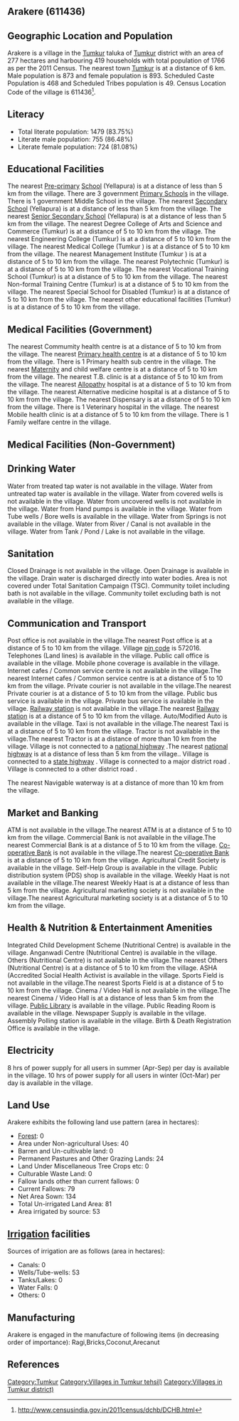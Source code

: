 {{Infobox settlement
| name=Arakere
| native_name=
| native_name_lang=
| other_name=
| nickname=
| settlement_type=Village
| image_skyline=
| image_alt=
| image_caption=
| pushpin_map=India Karnataka
| pushpin_label_position=right
| pushpin_map_alt=
| pushpin_map_caption=Location in Karnataka, India
| latd=
| latm=
| lats=
| latNS=
| longd=
| longm=
| longs=
| longEW=
| coordinates_display=inline,title
| subdivision_type=Country
| subdivision_name={{flag|India}}
| subdivision_type1=[[States and territories of India|State]]
| subdivision_name1=Karnataka 
| subdivision_type2=[[List of districts of India|District]]
| subdivision_name2=Tumkur
| subdivision_type3=Tahsil
| subdivision_name3=Tumkur 
| website=
| established_title=<!-- Established -->
| established_date=
| founder=
| named_for=
| government_type=
| governing_body=
| unit_pref=Metric=
| area_footnotes=
| area_rank=
| area_total_km2=2.77
| elevation_footnotes=
| elevation_m=
| population_total=1766
| population_as_of=2011
| population_rank=
| population_density_km2=637
| population_demonym=
| population_footnotes=
| demographics_type1=Languages
| demographics1_title1=Official
| demographics1_info1=[[Kannada language|Kannada]]
| timezone1=[[Indian Standard Time|IST]]
| utc_offset1==+5:30
| postal_code_type=[[Postal Index Number|PIN]]
| postal_code=572016
| area_code_type=Telephone code
| area_code=
| registration_plate=
| blank1_name_sec1=Nearest city
| blank1_info_sec1=[[Tumkur]]
| blank2_name_sec1=[[Human sex ratio|Sex ratio]]
| blank2_info_sec1=1022 [[male|♂]]/[[female|♀]]
| blank3_name_sec1=Literacy
| blank3_info_sec1=83.75%
| blank1_name_sec2=[[2011 Census of India|2011 census]] code
| blank1_info_sec2=611436
| footnotes=
}}

== Arakere (611436) ==

== Geographic Location and Population ==

Arakere is a village in the [[Tumkur ]] taluka of [[Tumkur]] district with an area of 277 hectares and harbouring 419 households with total population of 1766 as per the 2011 Census. The nearest town [[Tumkur]] is at a distance of 6 km. Male population is 873 and female population is 893. Scheduled Caste Population is 468 and Scheduled Tribes population is 49. Census Location Code of the village is 611436<ref>http://www.censusindia.gov.in/2011census/dchb/DCHB.html</ref>.


== Literacy ==  
* Total literate population: 1479 (83.75%)
* Literate male population: 755 (86.48%)
* Literate female population: 724 (81.08%)


== Educational Facilities ==  
The nearest [[Pre-primary]] [[School]] (Yellapura) is at a distance of less than 5 km from the village.
There are 3 government [[Primary School]]s in the village.
There is 1 government Middle School in the village.
The nearest [[Secondary School]] (Yellapura) is at a distance of less than 5 km from the village.
The nearest [[Senior Secondary School]] (Yellapura) is at a distance of less than 5 km from the village.
The nearest Degree College of Arts and Science and Commerce (Tumkur) is at a distance of 5 to 10 km from the village.
The nearest Engineering College (Tumkur) is at a distance of 5 to 10 km from the village.
The nearest Medical College (Tumkur ) is at a distance of 5 to 10 km from the village.
The nearest Management Institute (Tumkur ) is at a distance of 5 to 10 km from the village.
The nearest Polytechnic (Tumkur) is at a distance of 5 to 10 km from the village.
The nearest Vocational Training School (Tumkur) is at a distance of 5 to 10 km from the village.
The nearest Non-formal Training Centre (Tumkur) is at a distance of 5 to 10 km from the village.
The nearest Special School for Disabled (Tumkur) is at a distance of 5 to 10 km from the village.
The nearest other educational facilities (Tumkur) is at a distance of 5 to 10 km from the village.


== Medical Facilities (Government) ==
The nearest Commumity health centre is at a distance of 5 to 10 km from the village.
The nearest [[Primary health centre]] is at a distance of 5 to 10 km from the village.
There is 1 Primary health sub centre in the village.
The nearest [[Maternity]] and child welfare centre is at a distance of 5 to 10 km from the village.
The nearest T.B. clinic is at a distance of 5 to 10 km from the village.
The nearest [[Allopathy]] hospital is at a distance of 5 to 10 km from the village.
The nearest Alternative medicine hospital is at a distance of 5 to 10 km from the village.
The nearest Dispensary is at a distance of 5 to 10 km from the village.
There is 1 Veterinary hospital in the village.
The nearest Mobile health clinic is at a distance of 5 to 10 km from the village.
There is 1 Family welfare centre in the village.


== Medical Facilities (Non-Government) ==











== Drinking Water ==
Water from treated tap water is not available in the village.
Water from untreated tap water is available in the village.
Water from covered wells is not available in the village.
Water from uncovered wells is not available in the village.
Water from Hand pumps is available in the village.
Water from Tube wells / Bore wells is available in the village.
Water from Springs is not available in the village.
Water from River / Canal is not available in the village.
Water from Tank / Pond / Lake is not available in the village.


== Sanitation ==
Closed Drainage is not available in the village.
Open Drainage is available in the village.
Drain water is discharged directly into water bodies.
Area is not covered under Total Sanitation Campaign (TSC).
Community toilet including bath is not available in the village.
Community toilet excluding bath is not available in the village.


== Communication and Transport ==
Post office is not available in the village.The nearest Post office is at a distance of 5 to 10 km from the village.
Village [[pin code]] is 572016.
Telephones (Land lines) is available in the village.
Public call office is available in the village.
Mobile phone coverage is available in the village.
Internet cafes / Common service centre is not available in the village.The nearest Internet cafes / Common service centre is at a distance of 5 to 10 km from the village.
Private courier is not available in the village.The nearest Private courier is at a distance of 5 to 10 km from the village.
Public bus service is available in the village.
Private bus service is available in the village.
[[Railway station]] is not available in the village.The nearest [[Railway station]] is at a distance of 5 to 10 km from the village.
Auto/Modified Auto is available in the village.
Taxi is not available in the village.The nearest Taxi is at a distance of 5 to 10 km from the village.
Tractor is not available in the village.The nearest Tractor is at a distance of more than 10 km from the village.
Village is not connected to a [[national highway]] .The nearest [[national highway]] is at a distance of less than 5 km from the village..
Village is connected to a [[state highway]]  .
Village is connected to a major district road    .
Village is connected to a other district road  .



The nearest Navigable waterway is at a distance of more than 10 km from the village.



== Market and Banking ==
ATM is not available in the village.The nearest ATM is at a distance of 5 to 10 km from the village.
Commercial Bank is not available in the village.The nearest Commercial Bank is at a distance of 5 to 10 km from the village.
[[Co-operative Bank]] is not available in the village.The nearest [[Co-operative Bank]] is at a distance of 5 to 10 km from the village.
Agricultural Credit Society is available in the village.
Self-Help Group is available in the village.
Public distribution system (PDS) shop is available in the village.
Weekly Haat is not available in the village.The nearest Weekly Haat is at a distance of less than 5 km from the village.
Agricultural marketing society is not available in the village.The nearest Agricultural marketing society is at a distance of 5 to 10 km from the village.


== Health & Nutrition & Entertainment Amenities ==
Integrated Child Development Scheme (Nutritional Centre) is available in the village.
Anganwadi Centre (Nutritional Centre) is available in the village.
Others (Nutritional Centre) is not available in the village.The nearest Others (Nutritional Centre) is at a distance of 5 to 10 km from the village.
ASHA (Accredited Social Health Activist is available in the village.
Sports Field is not available in the village.The nearest Sports Field is at a distance of 5 to 10 km from the village.
Cinema / Video Hall is not available in the village.The nearest Cinema / Video Hall is at a distance of less than 5 km from the village.
[[Public Library]] is available in the village.
Public Reading Room is available in the village.
Newspaper Supply is available in the village.
Assembly Polling station is available in the village.
Birth & Death Registration Office is available in the village.


== Electricity ==






8 hrs of power supply for all users in summer (Apr-Sep) per day is available in the village.
10 hrs of power supply for all users in winter (Oct-Mar) per day is available in the village.


== Land Use ==
Arakere exhibits the following land use pattern (area in hectares):
* [[Forest]]: 0
* Area under Non-agricultural Uses: 40
* Barren and Un-cultivable land: 0
* Permanent Pastures and Other Grazing Lands: 24
* Land Under Miscellaneous Tree Crops etc: 0
* Culturable Waste Land: 0
* Fallow lands other than current fallows: 0
* Current Fallows: 79
* Net Area Sown: 134
* Total Un-irrigated Land Area: 81
* Area irrigated by source: 53


== [[Irrigation]] facilities ==
Sources of irrigation are as follows (area in hectares):
* Canals: 0
* Wells/Tube-wells: 53
* Tanks/Lakes: 0
* Water Falls: 0
* Others: 0


== Manufacturing ==
Arakere is engaged in the manufacture of following items (in decreasing order of importance): Ragi,Bricks,Coconut,Arecanut


[[Category:Tumkur]]
[[Category:Villages in Tumkur  tehsil)]]
[[Category:Villages in Tumkur district)]]


== References ==
{{Reflist}}


